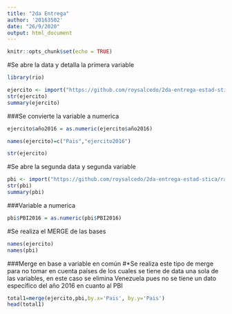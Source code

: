 ---
title: "2da Entrega"
author: '20163502'
date: "26/9/2020"
output: html_document
---

```{r setup, include=FALSE}
knitr::opts_chunk$set(echo = TRUE)
```

#Se abre la data y detalla la primera variable

```{r}
library(rio)

ejercito <- import("https://github.com/roysalcedo/2da-entrega-estad-stica/raw/master/Ejercito.xlsx")
str(ejercito)
summary(ejercito)
```

###Se convierte la variable a numerica

```{r}
ejercito$año2016 = as.numeric(ejercito$año2016)

names(ejercito)=c("Pais","ejercito2016")

str(ejercito)
```


#Se abre la segunda data y segunda variable 


```{r}
pbi <- import("https://github.com/roysalcedo/2da-entrega-estad-stica/raw/master/PBI2016.xlsx")
str(pbi)
summary(pbi)
```


###Variable a numerica

```{r}
pbi$PBI2016 = as.numeric(pbi$PBI2016)

```


#Se realiza el MERGE de las bases


```{r}
names(ejercito)
names(pbi)
```

###Merge en base a variable en común
#*Se realiza este tipo de merge para no tomar en cuenta países de los cuales se tiene de data una sola de las variables, en este caso se elimina Venezuela pues no se tiene un dato específico del año 2016 en cuanto al PBI

```{r}
total1=merge(ejercito,pbi,by.x='Pais', by.y='Pais') 
head(total1)
```

